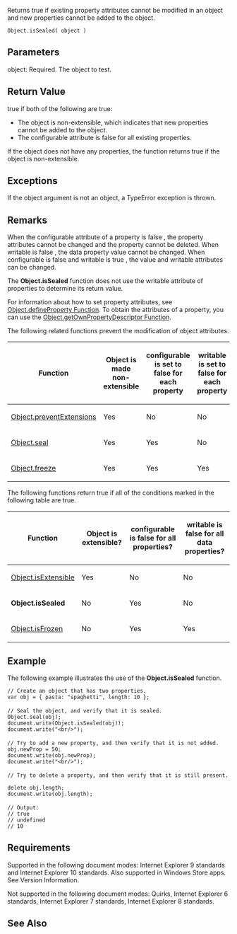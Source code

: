 Returns true if existing property attributes cannot be modified in an object and new properties cannot be added to the object.

 Object.isSealed( object )

==Parameters==
; object: Required. The object to test.

==Return Value==
true if both of the following are true:

* The object is non-extensible, which indicates that new properties cannot be added to the object.
* The configurable attribute is false for all existing properties.
If the object does not have any properties, the function returns true if the object is non-extensible.


==Exceptions==
If the object argument is not an object, a TypeError exception is thrown.


==Remarks==
When the configurable attribute of a property is false , the property attributes cannot be changed and the property cannot be deleted. When writable is false , the data property value cannot be changed. When configurable is false and writable is true , the value and writable attributes can be changed.

The '''Object.isSealed''' function does not use the writable attribute of properties to determine its return value.

For information about how to set property attributes, see [[javascript/Object/Object.defineProperty|Object.defineProperty Function]]. To obtain the attributes of a property, you can use the [[javascript/Object/Object.getOwnPropertyDescriptor Function|Object.getOwnPropertyDescriptor Function]].

The following related functions prevent the modification of object attributes.

{| class='wikitable'
|-
! Function
! Object is made non-extensible
! configurable is set to false for each property
! writable is set to false for each property
|-
| [[javascript/Object/Object.preventExtensions|Object.preventExtensions]]
| Yes
| No
| No
|-
| [[javascript/Object/Object.seal|Object.seal]]
| Yes
| Yes
| No
|-
| [[javascript/Object/Object.freeze|Object.freeze]]
| Yes
| Yes
| Yes
|}
The following functions return true if all of the conditions marked in the following table are true.

{| class='wikitable'
|-
! Function
! Object is extensible?
! configurable is false for all properties?
! writable is false for all data properties?
|-
| [[javascript/Object/Object.isExtensible|Object.isExtensible]]
| Yes
| No
| No
|-
| '''Object.isSealed'''
| No
| Yes
| No
|-
| [[javascript/Object/Object.isFrozen|Object.isFrozen]]
| No
| Yes
| Yes
|}

==Example==
The following example illustrates the use of the '''Object.isSealed''' function.

 // Create an object that has two properties.
 var obj = { pasta: "spaghetti", length: 10 };
 
 // Seal the object, and verify that it is sealed.
 Object.seal(obj);
 document.write(Object.isSealed(obj));
 document.write("&lt;br/&gt;");
 
 // Try to add a new property, and then verify that it is not added. 
 obj.newProp = 50;
 document.write(obj.newProp);
 document.write("&lt;br/&gt;");
 
 // Try to delete a property, and then verify that it is still present. 
 delete obj.length;
 document.write(obj.length);
 
 // Output:
 // true
 // undefined
 // 10

==Requirements==
Supported in the following document modes: Internet Explorer 9 standards and Internet Explorer 10 standards. Also supported in Windows Store apps. See Version Information.

Not supported in the following document modes: Quirks, Internet Explorer 6 standards, Internet Explorer 7 standards, Internet Explorer 8 standards.


==See Also==

              

              

              

              

              

              

              
